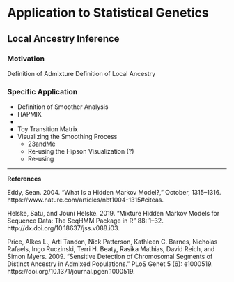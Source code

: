 # Application to Statistical Genetics

## Local Ancestry Inference

### Motivation
 Definition of Admixture
 Definition of Local Ancestry

### Specific Application
   - Definition of Smoother Analysis
   - HAPMIX
   - 
   - Toy Transition Matrix
   - Visualizing the Smoothing Process
      * [23andMe](https://customercare.23andme.com/hc/en-us/articles/115004339467-How-Ancestry-Composition-Works)
      * Re-using the Hipson Visualization (?)
      * Re-using


---


**References**
 
Eddy, Sean. 2004. “What Is a Hidden Markov Model?,” October, 1315–1316. https://www.nature.com/articles/nbt1004-1315#citeas.

Helske, Satu, and Jouni Helske. 2019. “Mixture Hidden Markov Models for Sequence Data: The SeqHMM Package in R” 88: 1–32. http://dx.doi.org/10.18637/jss.v088.i03.

Price, Alkes L., Arti Tandon, Nick Patterson, Kathleen C. Barnes, Nicholas Rafaels, Ingo Ruczinski, Terri H. Beaty, Rasika Mathias, David Reich, and Simon Myers. 2009. “Sensitive Detection of Chromosomal Segments of Distinct Ancestry in Admixed Populations.” PLoS Genet 5 (6): e1000519. https://doi.org/10.1371/journal.pgen.1000519.

\

 
 
 
 
 
 
 